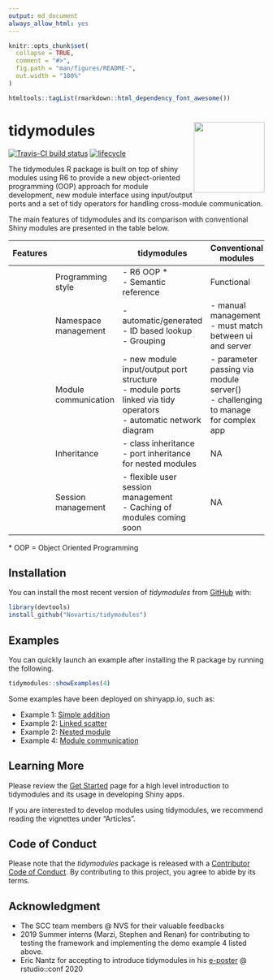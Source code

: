 ```yaml
---
output: md_document
always_allow_html: yes
---
```


<!-- README.md is generated from README.Rmd. Please edit that file -->

```r
knitr::opts_chunk$set(
  collapse = TRUE,
  comment = "#>",
  fig.path = "man/figures/README-",
  out.width = "100%"
)
```

```r
htmltools::tagList(rmarkdown::html_dependency_font_awesome())
```

# tidymodules <img src="man/figures/logo.svg" align="right" height="139" />

[![Travis-CI build status](https://travis-ci.org/Novartis/tidymodules.svg?branch=master)](https://travis-ci.org/Novartis/tidymodules)
[![lifecycle](https://img.shields.io/badge/lifecycle-experimental-orange.svg)](https://www.tidyverse.org/lifecycle/#experimental)

The tidymodules R package is built on top of shiny modules using R6 to provide a new object-oriented programming (OOP) approach for module development, new module interface using input/output ports and a set of tidy operators for handling cross-module communication. 

The main features of tidymodules and its comparison with conventional Shiny modules are presented in the table below.

| Features |              | tidymodules                                                                                                               | Conventional modules                                                                  |
|----|----------------------|---------------------------------------------------------------------------------------------------------------------------|---------------------------------------------------------------------------------------|
| [<i style="color:#285fa4;" class="fas fa-laptop-code fa-2x"></i>](articles/intro.html) | Programming style    | - R6 OOP * <br/> - Semantic reference                                                                                       | Functional                                                                            |
| [<i style="color:#285fa4;" class="fas fa-th-large fa-2x"></i>](articles/namespace.html) | Namespace management | - automatic/generated <br/> - ID based lookup <br/> - Grouping                                                                             | - manual management <br /> - must match between ui and server                         |
| [<i style="color:#285fa4;" class="fas fa-directions fa-2x"></i>](articles/communication.html) | Module communication | - new module input/output port structure <br/> - module ports linked via tidy operators <br/> - automatic network diagram | - parameter passing via module server() <br/> - challenging to manage for complex app |
| [<i style="color:#285fa4;" class="fas fa-sitemap fa-2x"></i>](articles/inheritance.html) | Inheritance          | - class inheritance <br/> - port inheritance for nested modules                                                           | NA                                                                                    |
| [<i style="color:#285fa4;" class="fas fa-users fa-2x"></i>](articles/session.html) | Session management   | - flexible user session management <br/> - Caching of modules coming soon                                                             | NA                                                                                    |

\* OOP = Object Oriented Programming

## Installation

You can install the most recent version of *tidymodules* from [GitHub](https://github.com/Novartis/tidymodules) with:

``` r
library(devtools)
install_github("Novartis/tidymodules")
```

## Examples

You can quickly launch an example after installing the R package by running the following.
``` r
tidymodules::showExamples(4)
```
Some examples have been deployed on shinyapp.io, such as: 

- Example 1: [Simple addition <i class="fas fa-rocket"></i>](https://tidymodules.shinyapps.io/1_simple_addition/)
- Example 2: [Linked scatter <i class="fas fa-rocket"></i>](https://tidymodules.shinyapps.io/2_linked_scatter/)
- Example 2: [Nested module <i class="fas fa-rocket"></i>](https://tidymodules.shinyapps.io/3_nested_modules/)
- Example 4: [Module communication <i class="fas fa-rocket"></i>](https://tidymodules.shinyapps.io/4_communication/)

## Learning More

Please review the [Get Started](https://opensource.nibr.com/tidymodules/articles/tidymodules.html) page for a high level introduction to tidymodules and its usage in developing Shiny apps.

If you are interested to develop modules using tidymodules, we recommend reading the vignettes under "Articles".

## Code of Conduct

Please note that the *tidymodules* package is released with a [Contributor Code of Conduct](CODE_OF_CONDUCT.md). By contributing to this project, you agree to abide by its terms.

## Acknowledgment

- The SCC team members @ NVS for their valuable feedbacks
- 2019 Summer interns (Marzi, Stephen and Renan) for contributing to testing the framework and implementing the demo example 4 listed above.
- Eric Nantz for accepting to introduce tidymodules in his [e-poster](https://rpodcast.shinyapps.io/highlights-shiny) @ rstudio::conf 2020
